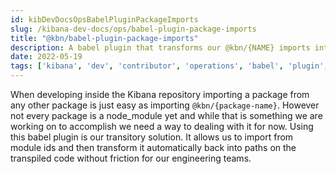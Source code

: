 ```yaml
---
id: kibDevDocsOpsBabelPluginPackageImports
slug: /kibana-dev-docs/ops/babel-plugin-package-imports
title: "@kbn/babel-plugin-package-imports"
description: A babel plugin that transforms our @kbn/{NAME} imports into paths
date: 2022-05-19
tags: ['kibana', 'dev', 'contributor', 'operations', 'babel', 'plugin', 'packages', 'imports']
---
```


When developing inside the Kibana repository importing a package from any other package is just easy as
importing `@kbn/{package-name}`. However not every package is a node_module yet and while that is something we are working on to accomplish we need a way to dealing with it for now. Using this babel plugin is our transitory solution. It allows us to import from module ids and then transform it automatically back into paths on the transpiled code without friction for our engineering teams. 